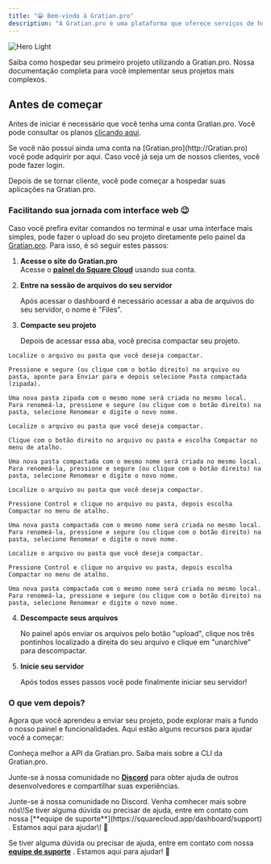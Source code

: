 ```yaml
---
title: "😁 Bem-vindo à Gratian.pro"
description: "A Gratian.pro é uma plataforma que oferece serviços de hospedagem para aplicações web descomplicadas e fáceis de usar. Comece em minutos. ✨"
---
```


<img
  className="block dark:hidden"
  src="/images/hero-light.png"
  alt="Hero Light"
/>

<CardGroup cols={2}>
  <Card title="Guia de início rápido" icon="book-bookmark" href="https://mintlify.com/docs/quickstart">
    Saiba como hospedar seu primeiro projeto utilizando a Gratian.pro.
  </Card>
  <Card title="Nossa API" icon="code-simple" href="https://mintlify.com/docs/development">
    Nossa documentação completa para você implementar seus projetos mais complexos.
  </Card>
</CardGroup>

## Antes de começar

Antes de iniciar é necessário que você tenha uma conta Gratian.pro. Você pode consultar os planos [clicando aqui](https://gratian.pro/pricing).

<CardGroup cols={2}>
  <Card title="Crie sua conta" icon="cart-circle-check" href="https://gratian.pro/pricing">
    Se você não possuí ainda uma conta na [Gratian.pro](http://Gratian.pro) você pode adquirir por aqui.
  </Card>
  <Card title="Faça login" icon="arrow-right-to-bracket" href="https://dashboard.gratian.pro/login">
    Caso você já seja um de nossos clientes, você pode fazer login.
  </Card>
</CardGroup>

Depois de se tornar cliente, você pode começar a hospedar suas aplicações na Gratian.pro.

### **Facilitando sua jornada com interface web 😉**

Caso você prefira evitar comandos no terminal e usar uma interface mais simples, pode fazer o upload do seu projeto diretamente pelo painel da [Gratian.pro](http://Gratian.pro). Para isso, é só seguir estes passos:

1. **Acesse o site do Gratian.pro**\
   Acesse o [**painel do Square Cloud**](https://squarecloud.app/dashboard) usando sua conta.
2. **Entre na sessão de arquivos do seu servidor**

   Após acessar o dashboard é necessário acessar a aba de arquivos do seu servidor, o nome é "Files".
3. **Compacte seu projeto**

   Depois de acessar essa aba, você precisa compactar seu projeto.

<CodeGroup>

```Windows Windows
Localize o arquivo ou pasta que você deseja compactar.

Pressione e segure (ou clique com o botão direito) no arquivo ou pasta, aponte para Enviar para e depois selecione Pasta compactada (zipada).

Uma nova pasta zipada com o mesmo nome será criada no mesmo local. Para renomeá-la, pressione e segure (ou clique com o botão direito) na pasta, selecione Renomear e digite o novo nome.
```


```Linux Linux
Localize o arquivo ou pasta que você deseja compactar.

Clique com o botão direito no arquivo ou pasta e escolha Compactar no menu de atalho.

Uma nova pasta compactada com o mesmo nome será criada no mesmo local. Para renomeá-la, pressione e segure (ou clique com o botão direito) na pasta, selecione Renomear e digite o novo nome.
```

```macOS macOS
Localize o arquivo ou pasta que você deseja compactar.

Pressione Control e clique no arquivo ou pasta, depois escolha Compactar no menu de atalho.

Uma nova pasta compactada com o mesmo nome será criada no mesmo local. Para renomeá-la, pressione e segure (ou clique com o botão direito) na pasta, selecione Renomear e digite o novo nome.
```


``` macOS
Localize o arquivo ou pasta que você deseja compactar.

Pressione Control e clique no arquivo ou pasta, depois escolha Compactar no menu de atalho.

Uma nova pasta compactada com o mesmo nome será criada no mesmo local. Para renomeá-la, pressione e segure (ou clique com o botão direito) na pasta, selecione Renomear e digite o novo nome.
```

</CodeGroup>

4. **Descompacte seus arquivos**

   No painel após enviar os arquivos pelo botão "upload", clique nos três pontinhos localizado a direita do seu arquivo e clique em "unarchive" para descompactar.
5. **Inicie seu servidor**

   Após todos esses passos você pode finalmente iniciar seu servidor\!

### O que vem depois?

Agora que você aprendeu a enviar seu projeto, pode explorar mais a fundo o nosso painel e funcionalidades. Aqui estão alguns recursos para ajudar você a começar:

<CardGroup cols={2}>
  <Card title="Referência a API" icon="sparkles">
    Conheça melhor a API da Gratian.pro.
  </Card>
  <Card title="Referência CLI" icon="code">
    Saiba mais sobre a CLI da Gratian.pro.
  </Card>
</CardGroup>

Junte-se à nossa comunidade no [**Discord**](https://discord.gg/gratian) para obter ajuda de outros desenvolvedores e compartilhar suas experiências.

<Card title="Comunidade Gratian.pro" icon="comment" href="https://discord.gg/gratian">
  Junte-se á nossa comunidade no Discord. Venha comhecer mais sobre nós\!Se tiver alguma dúvida ou precisar de ajuda, entre em contato com nossa [**equipe de suporte**](https://squarecloud.app/dashboard/support) . Estamos aqui para ajudar\! 🚀
</Card>

Se tiver alguma dúvida ou precisar de ajuda, entre em contato com nossa [**equipe de suporte**](https://gratian.pro) . Estamos aqui para ajudar\! 🚀
